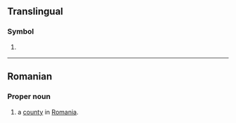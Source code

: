 {{also|Bz|.bz}}
==Translingual==

===Symbol===
{{mul-symbol}}

# {{ISO 3166|1|2|Belize}}
#: {{syn|mul|BLZ|qq1={{w|ISO 3166-1 alpha-3|alpha-3}}}}

----

==Romanian==

===Proper noun===
{{head|ro|proper noun}}

# {{abbreviation of|ro|Buzău|dot=,}} a [[county]] in [[Romania]].